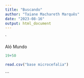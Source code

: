 ```yaml
---
title: "Buscando"
author: "Taiane Machareth Marquês"
date: "2023-08-16"
output: html_document
---
```


`


Aló Mundo 
```r
19+50
```
```r
read.csv("base microcefalia")
```

```

